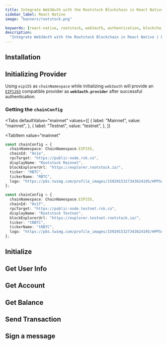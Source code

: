 ```yaml
---
title: Integrate Web3Auth with the Rootstock Blockchain in React Native
sidebar_label: React Native
image: "banners/rootstock.png"

keywords: [react-native, rootstock, web3auth, authentication, blockchain]
description:
  "Integrate Web3Auth with the Rootstock Blockchain in React Native | Documentation - Web3Auth"
---
```



<SEO
  title="Integrate Web3Auth with the Rootstock Blockchain in React Native"
  description="Integrate Web3Auth with the Rootstock Blockchain in React Native | Documentation - Web3Auth"
  image="https://web3auth.io/docs/banners/rootstock.png"
  slug="/connect-blockchain/evm/rootstock/react-native"
/>

## Installation

<InstallationSnippet />

## Initializing Provider

Using `eip155` as `chainNamespace` while initializing `web3auth` will provide an
[`EIP1193`](https://eips.ethereum.org/EIPS/eip-1193) compatible provider as **`web3auth.provider`**
after successful authentication.

### Getting the `chainConfig`

<Tabs
 defaultValue="mainnet"
  values={[
    { label: "Mainnet", value: "mainnet", },
    { label: "Testnet", value: "testnet", },
  ]}
>

<TabItem
  value="mainnet"
>

```typescript
const chainConfig = {
  chainNamespace: ChainNamespace.EIP155,
  chainId: "0x1e",
  rpcTarget: "https://public-node.rsk.co​",
  displayName: "Rootstock Mainnet",
  blockExplorerUrl: "https://explorer.rootstock.io/",
  ticker: "RBTC",
  tickerName: "RBTC",
  logo: "https://pbs.twimg.com/profile_images/1592915327343624195/HPPSuVx3_400x400.jpg",
};
```

</TabItem>
<TabItem
  value="testnet"
>

```typescript
const chainConfig = {
  chainNamespace: ChainNamespace.EIP155,
  chainId: "0x1f",
  rpcTarget: "https://public-node.testnet.rsk.co",
  displayName: "Rootstock Testnet",
  blockExplorerUrl: "https://explorer.testnet.rootstock.io/",
  ticker: "tRBTC",
  tickerName: "tRBTC",
  logo: "https://pbs.twimg.com/profile_images/1592915327343624195/HPPSuVx3_400x400.jpg",
};
```

</TabItem>
</Tabs>

## Initialize

<InitialisationSnippet />

## Get User Info

<UserInfoSnippet />

## Get Account

<GetAccountSnippet />

## Get Balance

<GetBalanceSnippet />

## Send Transaction

<SendTransactionSnippet />

## Sign a message

<SignMessageSnippet />
